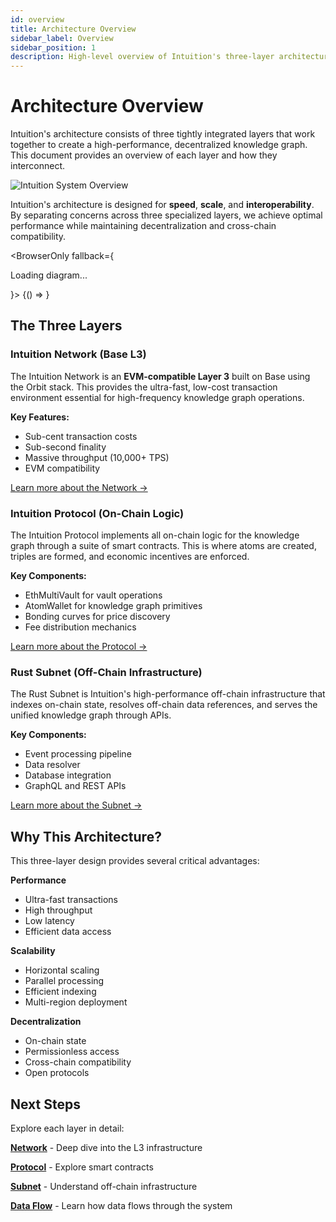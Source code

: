 ```yaml
---
id: overview
title: Architecture Overview
sidebar_label: Overview
sidebar_position: 1
description: High-level overview of Intuition's three-layer architecture - Network, Protocol, and Subnet
---
```


# Architecture Overview

Intuition's architecture consists of three tightly integrated layers that work together to create a high-performance, decentralized knowledge graph. This document provides an overview of each layer and how they interconnect.

<div style={{
  backgroundColor: 'var(--ifm-color-emphasis-100)',
  border: '1px solid var(--ifm-color-emphasis-300)',
  borderRadius: '8px',
  padding: '1.5rem',
  margin: '2rem 0',
  borderLeft: '4px solid var(--ifm-color-primary)'
}}>

![Intuition System Overview](/img/intuition-intro.png)

Intuition's architecture is designed for **speed**, **scale**, and **interoperability**. By separating concerns across three specialized layers, we achieve optimal performance while maintaining decentralization and cross-chain compatibility.

</div>


<BrowserOnly fallback={<p>Loading diagram...</p>}>
  {() => <ExcalidrawViewer src="/excalidraw/architecture-overview.excalidraw.json" zoom={0.3} scrollX={-800} scrollY={200} backgroundColor="#1b1b1d" />}
</BrowserOnly>

## The Three Layers

### Intuition Network (Base L3)

The Intuition Network is an **EVM-compatible Layer 3** built on Base using the Orbit stack. This provides the ultra-fast, low-cost transaction environment essential for high-frequency knowledge graph operations.

**Key Features:**
- Sub-cent transaction costs
- Sub-second finality
- Massive throughput (10,000+ TPS)
- EVM compatibility

[Learn more about the Network →](./network)

### Intuition Protocol (On-Chain Logic)

The Intuition Protocol implements all on-chain logic for the knowledge graph through a suite of smart contracts. This is where atoms are created, triples are formed, and economic incentives are enforced.

**Key Components:**
- EthMultiVault for vault operations
- AtomWallet for knowledge graph primitives
- Bonding curves for price discovery
- Fee distribution mechanics

[Learn more about the Protocol →](./protocol)

### Rust Subnet (Off-Chain Infrastructure)

The Rust Subnet is Intuition's high-performance off-chain infrastructure that indexes on-chain state, resolves off-chain data references, and serves the unified knowledge graph through APIs.

**Key Components:**
- Event processing pipeline
- Data resolver
- Database integration
- GraphQL and REST APIs

[Learn more about the Subnet →](./subnet)

## Why This Architecture?

This three-layer design provides several critical advantages:

<div className="economic-grid">

<div className="uniform-card" style={{
  backgroundColor: 'var(--ifm-color-emphasis-50)',
  border: '1px solid var(--ifm-color-emphasis-200)',
  borderRadius: '6px',
  padding: '1rem'
}}>

**Performance**
- Ultra-fast transactions
- High throughput
- Low latency
- Efficient data access

</div>

<div className="uniform-card" style={{
  backgroundColor: 'var(--ifm-color-emphasis-50)',
  border: '1px solid var(--ifm-color-emphasis-200)',
  borderRadius: '6px',
  padding: '1rem'
}}>

**Scalability**
- Horizontal scaling
- Parallel processing
- Efficient indexing
- Multi-region deployment

</div>

<div className="uniform-card" style={{
  backgroundColor: 'var(--ifm-color-emphasis-50)',
  border: '1px solid var(--ifm-color-emphasis-200)',
  borderRadius: '6px',
  padding: '1rem'
}}>

**Decentralization**
- On-chain state
- Permissionless access
- Cross-chain compatibility
- Open protocols

</div>

</div>

## Next Steps

Explore each layer in detail:

<div className="economic-grid">

<div className="uniform-card" style={{
  border: '1px solid var(--ifm-color-emphasis-300)',
  borderRadius: '6px',
  padding: '1rem',
  backgroundColor: 'var(--ifm-background-color)'
}}>

**[Network](./network)** - Deep dive into the L3 infrastructure

</div>

<div className="uniform-card" style={{
  border: '1px solid var(--ifm-color-emphasis-300)',
  borderRadius: '6px',
  padding: '1rem',
  backgroundColor: 'var(--ifm-background-color)'
}}>

**[Protocol](./protocol)** - Explore smart contracts

</div>

<div className="uniform-card" style={{
  border: '1px solid var(--ifm-color-emphasis-300)',
  borderRadius: '6px',
  padding: '1rem',
  backgroundColor: 'var(--ifm-background-color)'
}}>

**[Subnet](./subnet)** - Understand off-chain infrastructure

</div>

<div className="uniform-card" style={{
  border: '1px solid var(--ifm-color-emphasis-300)',
  borderRadius: '6px',
  padding: '1rem',
  backgroundColor: 'var(--ifm-background-color)'
}}>

**[Data Flow](./data-flow)** - Learn how data flows through the system

</div>

</div>

